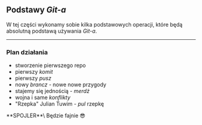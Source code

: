 
## Podstawy *Git-a*

W tej części wykonamy sobie kilka podstawowych operacji, które będą absolutną podstawą używania *Git-a*.

---

### Plan działania
- stworzenie pierwszego repo
- pierwszy *komit*
- pierwszy *pusz*
- nowy *brancz* - nowe nowe przygody
- stajemy się jednością - *merdż*
- wojna i same *konflikty*
- "Rzepka" Julian Tuwim - *pul* rzepkę

<Callout type="warning" emoji="⚠️">
    **SPOJLER**\
    Będzie fajnie 😎
</Callout>